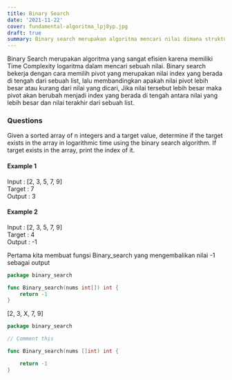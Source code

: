 ```yaml
---
title: Binary Search
date: '2021-11-22'
cover: fundamental-algoritma_lpj8yp.jpg
draft: true
summary: Binary search merupakan algoritma mencari nilai dimana struktur data telah diurutkan terlebih dahulu.
---
```


Binary Search merupakan algoritma yang sangat efisien karena memiliki Time Complexity logaritma dalam mencari sebuah nilai.
Binary search bekerja dengan cara memilih pivot yang merupakan nilai index yang berada di tengah dari sebuah list,
lalu membandingkan apakah nilai pivot lebih besar atau kurang dari nilai yang dicari,
Jika nilai tersebut lebih besar maka pivot akan berubah menjadi index yang berada di tengah antara nilai yang lebih besar dan nilai terakhir dari sebuah list.

### Questions

Given a sorted array of n integers and a target value, determine if the target exists in the array in logarithmic time using the binary search algorithm. If target exists in the array, print the index of it.

#### Example 1

Input : [2, 3, 5, 7, 9]  
Target : 7  
Output : 3

#### Example 2

Input : [2, 3, 5, 7, 9]  
Target : 4  
Output : -1

Pertama kita membuat fungsi Binary_search yang mengembalikan nilai -1 sebagai output

```go line=4
package binary_search

func Binary_search(nums int[]) int {
    return -1
}
```

[2, 3, X, 7, 9]

```go
package binary_search

// Comment this

func Binary_search(nums []int) int {

    return -1
}
```
